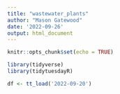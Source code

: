```yaml
---
title: "wastewater_plants"
author: "Mason Gatewood"
date: '2022-09-26'
output: html_document
---
```


```r
knitr::opts_chunk$set(echo = TRUE)
```

```r
library(tidyverse)
library(tidytuesdayR)

df <- tt_load('2022-09-20')
```

